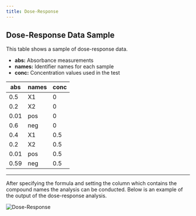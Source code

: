 ```yaml
---
title: Dose-Response
---
```


## Dose-Response Data Sample

This table shows a sample of dose-response data.

- **abs:** Absorbance measurements
- **names:** Identifier names for each sample
- **conc:** Concentration values used in the test

| abs  | names | conc |
| ---- | ----- | ---- |
| 0.5  | X1    | 0    |
| 0.2  | X2    | 0    |
| 0.01 | pos   | 0    |
| 0.6  | neg   | 0    |
| 0.4  | X1    | 0.5  |
| 0.2  | X2    | 0.5  |
| 0.01 | pos   | 0.5  |
| 0.59 | neg   | 0.5  |

---

After specifying the formula and setting the column which contains the compound names
the analysis can be conducted. Below is an example of the output of the dose-response analysis.

![Dose-Response](/img/ThirdPartyApps/BioStats/DoseResponse.jpg)
